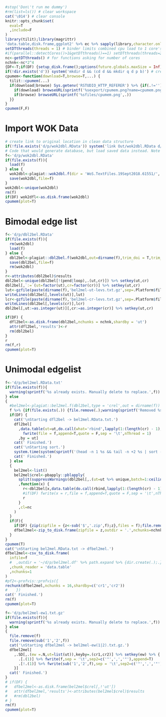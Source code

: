 ```r
#stop('Don\'t run me dummy')
#rm(list=ls()) # clear workspace
cat('\014') # clear console
knitr::opts_chunk$set(
  eval=T
  ,include=F
)
library(tilit);library(magrittr)
'data.table,disk.frame,ggplot2' %>% ec %>% sapply(library,character.only = T) %>% invisible # load packages
setDTthreads(threads = 1) # binder limits combined cpu load to 1 core's worth, so core use should be discounted
#if(parallel::detectCores()>1&getDTthreads()==1) setDTthreads(threads=2)
nc<-getDTthreads() # for functions asking for number of cores
nchnk<-nc*2^4
{DF<-T;if(DF) {setup_disk.frame();options(future.globals.maxSize = Inf)}} # set up disk frame
if(!dir.exists('d')) system('mkdir d && (cd d && mkdir q d p b)') # create data directory structure if it doesn't exist
cpumem<-function(download=T,browse=T,...) {
  tilit::cpumem(...)
  if(download|browse) Sys.getenv('RSTUDIO_HTTP_REFERER') %>% {if(.!='') if(interactive()) {
    if(download) browseURL(sprintf('%sexport/cpumem.png?name=cpumem.png&file=~%%2Fcpumem.png',.))
    if(browse) browseURL(sprintf('%sfiles/cpumem.png',.))
  }}
}
cpumem(F,F)
```

# Import WOK Data

```r
# create link to original location in clean data structure 
if(!file.exists('d/p/wok2dbl.RData')) system('link Out/wok2dbl.RData d/p/wok2dbl.RData')
# Code that would generate database, but load saved data instead. Note original WOK records absent from repository.
f<-'d/p/wok2dbl.RData'
if(file.exists(f)){
  load(f)
} else {
  wok2dbl<-plagiat::wok2dbl.f(dir = 'WoS.TextFiles.19Sept2018.61551/', out = 'Out')
  save(wok2dbl,file=f)
}
wok2dbl<-unique(wok2dbl)
rm(f)
if(DF) wok2dfl<-as.disk.frame(wok2dbl)
cpumem(plot=T)
```

# Bimodal edge list

```r
f<-'d/p/dbl2bel.RData'
if(file.exists(f)){
  rm(wok2dbl)
  load(f)
} else {
  dbl2bel<-plagiat::dbl2bel.f(wok2dbl,out=dirname(f),trim_doi = T,trim_anon = T,trim_loops = T,capitalize = T,trim_pendants = T) %>% invisible
  save(dbl2bel,file=f)
  rm(wok2dbl)
}
r<-attributes(dbl2bel)$results
dbl2bel<-unique(dbl2bel[!(pend|loop),.(ut,cr)]) %>% setkey(ut,cr)
dbl2bel[,`:=`(ut=factor(ut),cr=factor(cr))] %>% setkey(ut,cr)
lut<-gzfile(paste(dirname(f),'bel2mel-ut-levs.txt.gz',sep=.Platform$file.sep),'w')
writeLines(dbl2bel[,levels(ut)],lut)
lcr<-gzfile(paste(dirname(f),'bel2mel-cr-levs.txt.gz',sep=.Platform$file.sep),'w')
writeLines(dbl2bel[,levels(cr)],lcr)
dbl2bel[,ut:=as.integer(ut)][,cr:=as.integer(cr)] %>% setkey(ut,cr)

if(DF) {
  dfl2bel<-as.disk.frame(dbl2bel,nchunks = nchnk,shardby = 'ut')
  attr(dfl2bel,'results')<-r
  rm(dbl2bel)
}
r
rm(f,r)
cpumem(plot=T)
```

# Unimodal edgelist

```r
f<-'d/p/bel2mel.RData.txt'
if(file.exists(f)){
  warning(sprintf('%s already exists. Manually delete to replace.',f))
} else 
{
  #bel2mel<-plagiat::bel2mel.f(dbl2bel,type = 'crel',out = dirname(f))
  f %>% {if(file.exists(.)) {file.remove(.);warning(sprintf('Removed %s before writing new lines.',.))}}
  if(DF) {
    cat('\nStarting dfl2bel -> bel2mel.RData.txt.')
    dfl2bel[
      ,data.table(ut=ut,do.call(what='rbind',lapply(1:(length(cr) - 1), function(y) matrix(cr[c(rep(y,length(cr) - y), (y + 1):length(cr))], ncol = 2)))) %>% setnames(old=c('V1','V2'),new=c('cr1','cr2')) %>% 
        fwrite(file = f,append=T,quote = F,sep = '\t',nThread = 1)
      ,by = ut]
    cat(' Finished.')
    cat('\nStarting sort.')
    system.time(system(sprintf('(head -n 1 %s && tail -n +2 %s | sort -k 2 -S 1G) > %s && rm %s',f,f,sub('\\.txt$','-sorted\\.txt',f),f)))
    cat(' Finished.')
  } else
  {
    bel2mel<-list()
    bel2mel$crel<-pbapply::pblapply(
      split(suppressWarnings(dbl2bel[,.(ut=ut %>% unique,batch=1:ceiling((ut %>% unique %>% length)/100))])[,.(ut,batch=sort(batch))],by = 'batch',keep.by = F)
      ,function(x) {
        r<-dbl2bel[x,data.table(do.call(rbind,lapply(1:(length(cr) - 1), function(y) matrix(cr[c(rep(y,length(cr) - y), (y + 1):length(cr))], ncol = 2)))),by = ut] %>% setnames(old=c('V1','V2'),new=c('cr1','cr2'))
        #if(DF) fwrite(x = r,file = f,append=T,quote = F,sep = '\t',nThread = 1) else
        r
      }
      ,cl=nc
    )
  }
  if(F){
    if(DF) {zip(zipfile = {z<-sub('$','.zip',f);z},files = f);file.remove(f)}
    dfbel2mel<-zip_to_disk.frame(zipfile = z,outdir = '.',nchunks=nchnk,shardby=ec('cr1,cr2'))[[1]]
  }
}
cpumem(T)
cat('\nStarting bel2mel.RData.txt -> dfbel2mel.')
dfbel2mel<-csv_to_disk.frame(
  infile=f
  #  ,outdir = '~/d/p/bel2mel.df' %>% path.expand %>% {dir.create(.);.}
  ,chunk_reader = 'data.table'
  ,nchunks=1
)
#pf2<-profvis::profvis({
rechunk(dfbel2mel,nchunks = 16,shardby=c('cr1','cr2'))
#    })
cat(' Finished.')
rm(f)
cpumem(plot=T)
```


```r
f<-'d/p/bel2mel-ew1.txt.gz'
if(file.exists(f)){
  warning(sprintf('%s already exists. Manually delete to replace.',f))
} else 
{
  file.remove(f)
  file.remove(sub('1','2',f))
  cat('\nStarting dfbel2mel -> bel2mel-ew(1|2).txt.gz.')
  dfbel2mel[
    ,.SD[,.(ew =.N,ut=list(ut)),keyby=.(cr1,cr2)] %>% setkey(ew) %>% {
      .[.(1)] %>% fwrite(f,sep = '\t',sep2=c('"',',','"'),append=T)
      .[!.(1)] %>% fwrite(sub('1','2',f),sep = '\t',sep2=c('"',',','"'),append=T)
    }]
  cat(' Finished.')
}
# if(DF) {
#   dfbel2mel<-as.disk.frame(bel2mel$crel[,!'ut'])
#   attr(dfbel2mel,'results')<-attributes(bel2mel$crel)$results
#   #rm(dbl2bel)
# }
rm(f)
cpumem(plot=T)
```

<!--
# Unimodal graph

```r
library(igraph)
load('Out/el.RData')
g<-graph_from_edgelist(el %>% as.matrix)
V(g)$type<-grepl('^WOS:',V(g)$name)
system.time(cg<-cluster_louvain(as.undirected(g)))
ct<-apply(cg$memberships,1,function(x) x %>% table %>% sort(decreasing = T))
View(ct)
system.time(gcr<-bipartite_projection(g,which='false'))
save(gcr,file='Out/gcr.RData')

# count 
load('Out/gcr.RData')
system.time(et<-E(gcr)$weight %>% table %>% prop.table %>% `*`(100))
cbind(round(et,4))[1:10,]

# keep only edge weights greater than 1
gcr<-subgraph.edges(gcr,which(E(gcr)$weight>1))
save(gcr,file='Out/gcr_cull.RData')

# cluster culled graph
system.time(cgr<-cluster_louvain(gcr))
save(cgr,file='Out/cgr_culled.RData')

# rename cluster ids to be in sequence by size
sm<-list()
for(i in 1:nrow(cgr$memberships)) sm[[i]]<-factor(cgr$memberships[i,],levels=order(table(cgr$memberships[i,]),decreasing = T))
sm<-do.call(data.table,sm)
setnames(sm,paste0('h',ncol(sm):1))
sm[,cr:=cgr$names]
sm[,m:=as.integer(h1)] %>% setkey(m)
```

-->